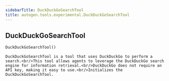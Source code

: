```yaml
---
sidebarTitle: DuckDuckGoSearchTool
title: autogen.tools.experimental.DuckDuckGoSearchTool
---
```

<h2 id="autogen.tools.experimental.DuckDuckGoSearchTool" class="doc doc-heading">
    <code class="doc-symbol doc-symbol-heading doc-symbol-class"></code>
    <span class="doc doc-object-name doc-class-name">DuckDuckGoSearchTool</span>
</h2>

```python
DuckDuckGoSearchTool()
```

    DuckDuckGoSearchTool is a tool that uses DuckDuckGo to perform a search.<br/>This tool allows agents to leverage the DuckDuckGo search engine for information retrieval.<br/>DuckDuckGo does not require an API key, making it easy to use.<br/>Initializes the DuckDuckGoSearchTool.
